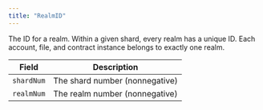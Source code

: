 ---
title: "RealmID"
---


The ID for a realm. Within a given shard, every realm has a unique ID. Each account, file, and contract instance belongs to exactly one realm.

| Field      | Description                    |
| ---------- | ------------------------------ |
| `shardNum` | The shard number (nonnegative) |
| `realmNum` | The realm number (nonnegative) |
